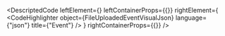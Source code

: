 
<DescriptedCode
  leftElement={<FileUploadedEventDesc />}
  leftContainerProps={{}}
  rightElement={
    <CodeHighlighter
      object={FileUploadedEventVisualJson}
      language={"json"}
      title={"Event"}
    />
  }
  rightContainerProps={{}}
/>
